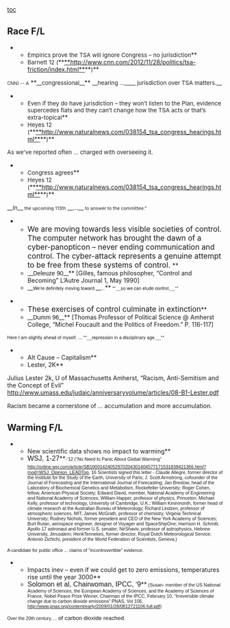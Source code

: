 == == 
[[toc]]
==Race F/L== 
**<span style="color: #222222; font-size: 10pt;">Empirics prove the TSA will ignore Congress – no jurisdiction</span>**
**<span style="color: #222222; font-size: 10pt;">Barnett 12 (</span>**[[@http://www.cnn.com/2012/11/28/politics/tsa-friction/index.html|**http://www.cnn.com/2012/11/28/politics/tsa-friction/index.html**]]**<span style="color: #222222; font-size: 10pt;">)</span>**
<span style="color: #222222; font-size: 8pt;">CNN) -- A</span> **__<span style="color: #222222; font-size: 10pt;">congressional</span>__** __<span style="color: #222222; font-size: 10pt;">hearing ...</span>____<span style="color: #222222; font-size: 10pt;"> jurisdiction over TSA matters.</span>__

**<span style="color: #222222; font-size: 10pt;">Even if they do have jurisdiction – they won’t listen to the Plan, evidence supercedes fiats and they can’t change how the TSA acts or that’s extra-topical</span>**
**<span style="color: #222222; font-size: 10pt;">Heyes 12 (</span>**[[@http://www.naturalnews.com/038154_tsa_congress_hearings.html|**http://www.naturalnews.com/038154_tsa_congress_hearings.html**]]**<span style="color: #222222; font-size: 10pt;">)</span>**
<span style="color: #222222; font-size: 10pt;">As we've reported often ... charged with overseeing it.</span>

**<span style="color: #222222; font-size: 10pt;">Congress agrees</span>**
**<span style="color: #222222; font-size: 10pt;">Heyes 12 (</span>**[[@http://www.naturalnews.com/038154_tsa_congress_hearings.html|**http://www.naturalnews.com/038154_tsa_congress_hearings.html**]]**<span style="color: #222222; font-size: 10pt;">)</span>**
__<span style="color: #222222; font-size: 10pt;">In</span>__<span style="color: #222222; font-size: 8pt;"> the upcoming 113th</span> <span class="apple-converted-space" style="color: #222222;">__...__</span><span style="color: #222222; font-size: 8pt;"> to answer to the committee."</span>

**<span style="font-size: 13pt;">We are moving towards less visible societies of control. The computer network has brought the dawn of a cyber-panopticon – never ending communication and control. The cyber-attack represents a genuine attempt to be free from these systems of control. </span>**
**__<span style="font-family: Helvetica,sans-serif;">Deleuze 90</span>__** [Gilles, famous philosopher, “Control and Becoming” L’Autre Journal 1, May 1990]
**__<span style="font-family: 'Helvetica Neue'; font-size: 8pt;">We’re definitely moving toward </span>__<span style="font-family: 'Helvetica Neue'; font-size: 8pt;">...</span>**<span style="font-family: 'Helvetica Neue'; font-size: 8pt;"> **__so we can elude control.__**</span>


**<span style="font-size: 13pt;">These exercises of control culminate in extinction</span>**
**__<span style="font-family: Helvetica,sans-serif;">Dumm 96</span>__** [Thomas Professor of Political Science @ Amherst College, “Michel Foucault and the Politics of Freedom.” P. 116-117]
<span style="font-family: 'Helvetica Neue'; font-size: 8pt;">Here I am slightly ahead of myself. ... **__repression in a disciplinary age.__**</span>

**Alt Cause – Capitalism**
**Lester, 2K**
Julius Lester 2k, U of Massachusetts Amherst, “Racism, Anti-Semitism and the Concept of Evil” http://www.umass.edu/judaic/anniversaryvolume/articles/08-B1-Lester.pdf

<span style="font-size: 10pt;">Racism became a cornerstone of ...</span> accumulation and more accumulation.


==Warming F/L== 

**New scientific data shows no impact to warming**
**<span style="font-family: Helvetica,sans-serif; font-size: 12pt;">WSJ, 1-27</span>**<span style="font-family: Helvetica,sans-serif; font-size: 8pt;">-’12 (“No Need to Panic About Global Warming” </span><span style="color: windowtext; font-family: Helvetica,sans-serif; font-size: 8pt;">[[http://online.wsj.com/article/SB10001424052970204301404577171531838421366.html?mod=WSJ_Opinion_LEADTop]]</span><span style="font-family: Helvetica,sans-serif; font-size: 8pt;">, 16 Scientists signed this letter - Claude Allegre, former director of the Institute for the Study of the Earth, University of Paris; J. Scott Armstrong, cofounder of the Journal of Forecasting and the International Journal of Forecasting; Jan Breslow, head of the Laboratory of Biochemical Genetics and Metabolism, Rockefeller University; Roger Cohen, fellow, American Physical Society; Edward David, member, National Academy of Engineering and National Academy of Sciences; William Happer, professor of physics, Princeton; Michael Kelly, professor of technology, University of Cambridge, U.K.; William Kininmonth, former head of climate research at the Australian Bureau of Meteorology; Richard Lindzen, professor of atmospheric sciences, MIT; James McGrath, professor of chemistry, Virginia Technical University; Rodney Nichols, former president and CEO of the New York Academy of Sciences; Burt Rutan, aerospace engineer, designer of Voyager and SpaceShipOne; Harrison H. Schmitt, Apollo 17 astronaut and former U.S. senator; NirShaviv, professor of astrophysics, Hebrew University, Jerusalem; HenkTennekes, former director, Royal Dutch Meteorological Service; Antonio Zichichi, president of the World Federation of Scientists, Geneva.)</span>

<span style="font-family: Helvetica,sans-serif; font-size: 8pt;">A candidate for public office ... claims of "incontrovertible" evidence.</span>

**Impacts inev – even if we could get to zero emissions, temperatures rise until the year 3000**
**<span style="font-family: Helvetica,sans-serif; font-size: 12pt;">Solomon et al, Chairwoman, IPCC, ‘9</span>**<span style="font-family: Helvetica,sans-serif; font-size: 8pt;"> (Susan- member of the US National Academy of Sciences, the European Academy of Sciences, and the Academy of Sciences of France, Nobel Peace Prize Winner, Chairman of the IPCC, February 10, “Irreversible climate change due to carbon dioxide emissions” PNAS, Vol 106, http://www.pnas.org/content/early/2009/01/28/0812721106.full.pdf)</span>

<span style="font-family: Helvetica,sans-serif; font-size: 8pt;">Over the 20th century, ... </span><span style="font-family: Helvetica,sans-serif; font-size: 10pt;">of carbon dioxide reached</span><span style="font-family: Helvetica,sans-serif; font-size: 8pt;">.</span>